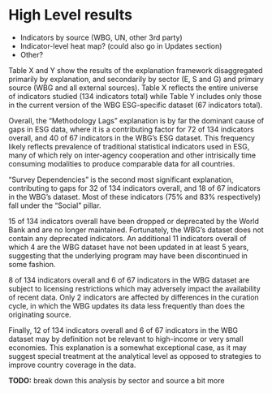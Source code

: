 # High Level results

* Indicators by source (WBG, UN, other 3rd party)
* Indicator-level heat map? (could also go in Updates section)
* Other?

Table X  and Y show the results of the explanation framework disaggregated
primarily by explanation, and secondarily by sector (E, S and G) and
primary source (WBG and all external sources).  Table X reflects the
entire universe of indicators studied (134 indicators total) while Table Y includes only those
in the current version of the WBG ESG-specific dataset (67 indicators total).

Overall, the "Methodology Lags" explanation is by far the dominant cause of gaps in ESG data,
where it is a contributing factor for 72 of 134 indicators overall, and 40 of 67 indicators in the
WBG's ESG dataset. This frequency likely reflects prevalence of traditional statistical indicators
used in ESG, many of which rely on inter-agency cooperation and other intrisically time consuming
modalities to produce comparable data for all countries.

"Survey Dependencies" is the second most significant explanation, contributing to gaps for 32 of
134 indicators overall, and 18 of 67 indicators in the WBG's dataset. Most of these indicators
(75% and 83% respectively) fall under the "Social" pillar.

15 of 134 indicators overall have been dropped or deprecated by the World Bank and are no longer
maintained. Fortunately, the WBG's dataset does not contain any deprecated indicators. An
additional 11 indicators overall of which 4 are the WBG dataset have not been updated in
at least 5 years, suggesting that the underlying program may have been discontinued in some
fashion.

8 of 134 indicators overall and 6 of 67 indicators in the WBG dataset are subject to licensing
restrictions which may adversely impact the availability of recent data. Only 2 indicators are
affected by differences in the curation cycle, in which the WBG updates its data less frequently
than does the originating source.

Finally, 12 of 134 indicators overall and 6 of 67 indicators in the WBG dataset may by
definition not be relevant to high-income or very small economies. This explanation is a
somewhat exceptional case, as it may suggest special treatment at the analytical level
as opposed to strategies to improve country coverage in the data.

**TODO:** break down this analysis by sector and source a bit more
